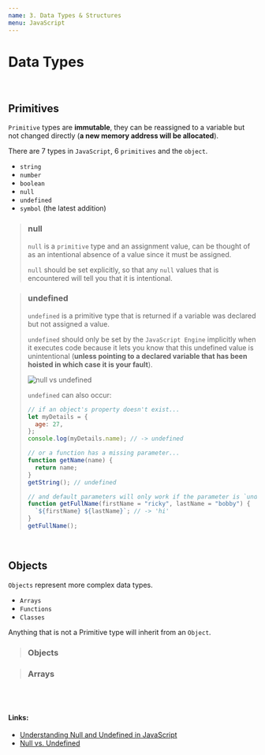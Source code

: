 ```yaml
---
name: 3. Data Types & Structures
menu: JavaScript
---
```


# Data Types

<br />

## Primitives

`Primitive` types are **immutable**, they can be reassigned to a variable but not changed directly (**a new memory address will be allocated**).

There are 7 types in `JavaScript`, 6 `primitives` and the `object`.

- `string`
- `number`
- `boolean`
- `null`
- `undefined`
- `symbol` (the latest addition)

> ### **null**
>
> `null` is a `primitive` type and an assignment value, can be thought of as an intentional absence of a value since it must be assigned.
>
> `null` should be set explicitly, so that any `null` values that is encountered will tell you that it is intentional.

> ### **undefined**
>
> `undefined` is a primitive type that is returned if a variable was declared but not assigned a value.
>
> `undefined` should only be set by the `JavaScript Engine` implicitly when it executes code because it lets you know that this undefined value is unintentional (**unless pointing to a declared variable that has been hoisted in which case it is your fault**).
>
> ![null vs undefined](https://i.stack.imgur.com/T9M2J.png)
>
> `undefined` can also occur:
>
> ```js
> // if an object's property doesn't exist...
> let myDetails = {
>   age: 27,
> };
> console.log(myDetails.name); // -> undefined
>
> // or a function has a missing parameter...
> function getName(name) {
>   return name;
> }
> getString(); // undefined
>
> // and default parameters will only work if the parameter is `undefined`
> function getFullName(firstName = "ricky", lastName = "bobby") {
>   `${firstName} ${lastName}`; // -> 'hi'
> }
> getFullName();
> ```

<br />

## Objects

`Objects` represent more complex data types.

- `Arrays`
- `Functions`
- `Classes`

Anything that is not a Primitive type will inherit from an `Object`.

> ### **Objects**

> ### **Arrays**

<br />
<br />

#### Links:

- [Understanding Null and Undefined in JavaScript](https://blog.bitsrc.io/understanding-null-and-undefined-in-javascript-77ceb44cf7db)
- [Null vs. Undefined](https://codeburst.io/javascript-null-vs-undefined-20f955215a2)
